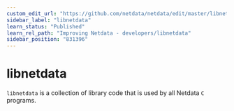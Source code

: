 ```yaml
---
custom_edit_url: "https://github.com/netdata/netdata/edit/master/libnetdata/README.md"
sidebar_label: "libnetdata"
learn_status: "Published"
learn_rel_path: "Improving Netdata - developers/libnetdata"
sidebar_position: "831396"
---
```



# libnetdata

`libnetdata` is a collection of library code that is used by all Netdata `C` programs.


